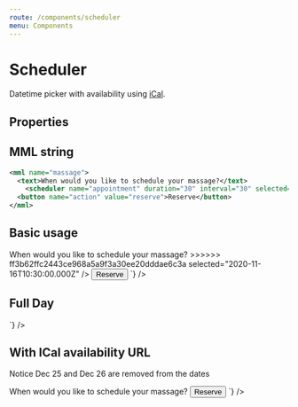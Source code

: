 ```yaml
---
route: /components/scheduler
menu: Components
---
```



# Scheduler

Datetime picker with availability using [iCal](https://icalendar.org/).

## Properties

<Props of={Scheduler} />

## MML string

```xml
<mml name="massage">
  <text>When would you like to schedule your massage?</text>
	<scheduler name="appointment" duration="30" interval="30" selected="2020-11-16T10:30:00.000Z"/>
  <button name="action" value="reserve">Reserve</button>
</mml>
```

## Basic usage

<Playground>
  <MML
    source={`
    <mml>
      <text>When would you like to schedule your massage?</text>
      <scheduler 
        name="appointment" 
        duration="30" 
<<<<<<< HEAD
        interval="30"
=======
        timeInterval="15"
>>>>>>> ff3b62ffc2443ce968a5a9f3a30ee20dddae6c3a
        selected="2020-11-16T10:30:00.000Z"
      />
      <button name="action" value="reserve">Reserve</button>
    </mml>
  `}
  />
</Playground>

## Full Day

<Playground>
  <MML
    source={`
      <mml>
        <scheduler name="appointment" fullDay="true" />
      </mml>
    `}
  />
</Playground>

## With ICal availability URL

Notice Dec 25 and Dec 26 are removed from the dates

<Playground>
  <MML
    source={`
    <mml>
      <text>When would you like to schedule your massage?</text>
      <scheduler
        name="appointment"
        duration="30"
        timeInterval="40"
        selected="2020-12-24T10:30:00.000Z"
        icalAvailability="https://srv-store1.gofile.io/download/OSUFP4/netherlands.ics"
      />
      <button name="action" value="reserve">Reserve</button>
    </mml>
  `}
  />
</Playground>
